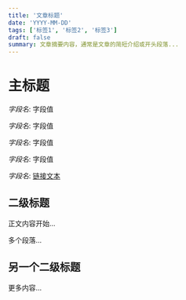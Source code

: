 ```yaml
---
title: '文章标题'
date: 'YYYY-MM-DD'
tags: ['标签1', '标签2', '标签3']
draft: false
summary: 文章摘要内容，通常是文章的简短介绍或开头段落...
---
```


# 主标题

_字段名_: 字段值

_字段名_: 字段值

_字段名_: 字段值

_字段名_: 字段值

_字段名_: [链接文本](链接URL)

## 二级标题

正文内容开始...

多个段落...

## 另一个二级标题

更多内容...